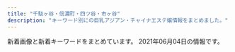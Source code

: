 ```yaml
---
title: "千駄ヶ谷・信濃町・四ツ谷・市ヶ谷"
description: "キーワード別にの巨乳アジアン・チャイナエステ嬢情報をまとめました。"
---
```


新着画像と新着キーワードをまとめています。
2021年06月04日の情報です。

<DmmAffiliateIns />
<KeywordTable
  shops={
    [
    {
        "img_links": [
            "http://visirala.xyz/uploads/210303/1-210303095251J6.png",
            "http://visirala.xyz/uploads/210603/1-210603143P23G.jpg",
            "http://visirala.xyz/static/picture/ttl_wnew.png",
            "http://visirala.xyz/static/picture/ttl_girls.png",
            "http://visirala.xyz/static/picture/ttl_mobile.png",
            "http://visirala.xyz/uploads/210603/1-21060314364G31.jpg",
            "http://visirala.xyz/static/picture/head.png",
            "http://visirala.xyz/static/picture/ttl_pickup.png",
            "http://visirala.xyz/uploads/210303/1-210303095102628.jpg",
            "http://visirala.xyz/static/picture/campaign_ani.png",
            "http://visirala.xyz/static/picture/ttl_staff.png",
            "http://visirala.xyz/uploads/210603/1-210603143I21a.jpg"
        ],
        "url": "http://visirala.xyz/",
        "keywords": {
            "C": 9
        },
        "station": "\u56db\u8c37\u4e09\u4e01\u76ee\u99c52\u756a\u53e3",
        "name": "\u5922\u306e\u90e8\u5c4b"
    },
    {
        "station": "\u56db\u30c4\u8c37\u99c52\u756a\u53e3",
        "keywords": {
            "C": 30,
            "D": 15,
            "E": 3,
            "\u30bb\u30af\u30b7\u30fc": 2
        },
        "img_links": [
            "https://juno-esthe.tokyo/wp-content/uploads/2021/04/87612tiramisu.jpg",
            "https://juno-esthe.tokyo/wp-content/themes/este/img/tel_header.png",
            "https://juno-esthe.tokyo/wp-content/uploads/2021/02/78621tiramisu.jpg",
            "https://juno-esthe.tokyo/wp-content/themes/este/img/tel_footer.png",
            "https://juno-esthe.tokyo/wp-content/uploads/2021/03/1tiramisu.jpg",
            "https://juno-esthe.tokyo/wp-content/uploads/2021/02/3121tiramisu.jpg",
            "https://juno-esthe.tokyo/wp-content/themes/este/img/top-img04.png",
            "https://juno-esthe.tokyo/wp-content/themes/este/img/top-img01.png",
            "https://juno-esthe.tokyo/wp-content/themes/este/img/top-img03.png",
            "https://juno-esthe.tokyo/wp-content/uploads/2021/04/89762517tiramisu.jpg",
            "https://juno-esthe.tokyo/wp-content/uploads/2021/06/8765126789tiramisu.jpg",
            "https://juno-esthe.tokyo/wp-content/uploads/2021/02/12345678tiramisu.jpg",
            "https://juno-esthe.tokyo/wp-content/themes/este/img/4.jpg",
            "https://juno-esthe.tokyo/wp-content/themes/este/img/top-img02.png",
            "https://juno-esthe.tokyo/wp-content/uploads/2021/03/31tiramisu.jpg",
            "https://juno-esthe.tokyo/wp-content/uploads/2021/03/4567tiramisu.jpg",
            "https://juno-esthe.tokyo/wp-content/themes/este/img/top-img05.png",
            "https://juno-esthe.tokyo/wp-content/uploads/2021/02/876251tiramisu.jpg",
            "https://juno-esthe.tokyo/wp-content/themes/este/img/3.jpg",
            "https://juno-esthe.tokyo/wp-content/uploads/2021/02/567tiramisu.jpg",
            "https://juno-esthe.tokyo/wp-content/themes/este/img/1.jpg",
            "https://juno-esthe.tokyo/wp-content/themes/este/img/2.jpg",
            "https://juno-esthe.tokyo/wp-content/uploads/2021/02/90876satiramisu.jpg",
            "https://juno-esthe.tokyo/wp-content/themes/este/img/call.png",
            "https://juno-esthe.tokyo/wp-content/uploads/2021/04/8971tiramisu.jpg",
            "https://juno-esthe.tokyo/wp-content/uploads/2021/02/1tiramisu-1.jpg",
            "https://juno-esthe.tokyo/wp-content/uploads/2021/02/8estrdyfugi.jpg",
            "https://juno-esthe.tokyo/wp-content/uploads/2021/02/3456utiramisu.jpg"
        ],
        "name": "\u30c6\u30a3\u30e9\u30df\u30b9",
        "url": "https://juno-esthe.tokyo/"
    },
    {
        "keywords": {},
        "station": "\u56db\u8c37\u4e09\u4e01\u76ee\u99c52\u756a",
        "name": "ROSA",
        "img_links": [
            "http://e-rosa.net/images/rina2.jpg",
            "http://e-rosa.net/images/girl_01.png",
            "http://e-rosa.net/images/k1.jpg",
            "http://e-rosa.net/images/ayaka.jpg",
            "http://e-rosa.net/images/te3.jpg",
            "http://e-rosa.net/images/sejutu2.jpg",
            "http://e-rosa.net/images/ddd.jpg",
            "http://e-rosa.net/images/rina0.jpg",
            "http://e-rosa.net/images/yuyu.jpg",
            "http://e-rosa.net/images/right_bottom.png",
            "http://e-rosa.net/images/risa.jpg",
            "http://e-rosa.net/images/grande.jpg",
            "http://e-rosa.net/images/001.jpg",
            "http://e-rosa.net/images/006.jpg",
            "http://e-rosa.net/images/nei_03.png",
            "http://e-rosa.net/images/news_top.jpg",
            "http://e-rosa.net/images/access3.jpg",
            "http://e-rosa.net/images/sejutu5.jpg",
            "http://e-rosa.net/images/tite-magazine.png",
            "http://e-rosa.net/images/news_bottom.jpg",
            "http://e-rosa.net/images/yuna.jpg",
            "http://e-rosa.net/images/yuyi.jpg",
            "http://e-rosa.net/images/nei_01.png",
            "http://e-rosa.net/images/gg1.png",
            "http://e-rosa.net/images/tite-link.png",
            "http://e-rosa.net/images/sejutu1.jpg",
            "http://e-rosa.net/images/te1.jpg",
            "http://e-rosa.net/images/pagetop.png",
            "http://e-rosa.net/images/g1.jpg",
            "http://e-rosa.net/images/sejutu6.jpg",
            "http://e-rosa.net/images/003.jpg",
            "http://e-rosa.net/images/004.jpg",
            "http://e-rosa.net/images/tite-staff.png",
            "http://e-rosa.net/images/misa1.jpg",
            "http://e-rosa.net/images/rina1.jpg",
            "http://e-rosa.net/images/ha.jpg",
            "http://e-rosa.net/images/mimi.jpg",
            "http://e-rosa.net/images/girl_03.png",
            "http://e-rosa.net/images/002.jpg",
            "http://e-rosa.net/images/te2.jpg",
            "http://e-rosa.net/images/noimage.jpg",
            "http://e-rosa.net/images/009.jpg",
            "http://e-rosa.net/images/yuri.jpg",
            "http://e-rosa.net/images/meyi1.jpg",
            "http://e-rosa.net/images/g13.jpg",
            "http://e-rosa.net/images/meyi2.jpg",
            "http://e-rosa.net/images/aya1.jpg",
            "http://e-rosa.net/images/right_top.png",
            "http://e-rosa.net/images/girlx_top.png",
            "http://e-rosa.net/images/haruka.jpg",
            "http://e-rosa.net/images/005.jpg",
            "http://e-rosa.net/images/rimi.jpg",
            "http://e-rosa.net/images/mio.jpg",
            "http://e-rosa.net/images/girl_top.png",
            "http://e-rosa.net/images/aya2.jpg"
        ],
        "url": "http://e-rosa.net/"
    },
    {
        "station": "\u9eb9\u753a\u99c51\u756a\u51fa\u53e3",
        "name": "Moon",
        "img_links": [
            "http://xn--vckg5a9gug.in.net/link/menlog.jpg",
            "http://xn--vckg5a9gug.in.net/images/tit5.jpg",
            "http://xn--vckg5a9gug.in.net/images/tit4.jpg",
            "http://xn--vckg5a9gug.in.net/images/tit2.jpg",
            "http://xn--vckg5a9gug.in.net/images/cg02.jpg",
            "http://xn--vckg5a9gug.in.net/images/tit3.jpg",
            "http://xn--vckg5a9gug.in.net/images/fbf.jpg",
            "http://xn--vckg5a9gug.in.net/images/cg01.jpg",
            "http://xn--vckg5a9gug.in.net/images/top.jpg",
            "http://xn--vckg5a9gug.in.net/images/cg04.jpg",
            "http://xn--vckg5a9gug.in.net/images/sys.jpg",
            "http://xn--vckg5a9gug.in.net/images/tit1.jpg",
            "http://xn--vckg5a9gug.in.net/images/fbt.jpg",
            "http://xn--vckg5a9gug.in.net/images/fla.jpg",
            "http://xn--vckg5a9gug.in.net/images/cg03.jpg",
            "http://xn--vckg5a9gug.in.net/images/no.png"
        ],
        "keywords": {
            "86": 3,
            "D": 4,
            "85": 1
        },
        "url": "http://xn--vckg5a9gug.in.net/"
    },
    {
        "url": "http://lakulaku.info/",
        "img_links": [
            "http://lakulaku.info/img/5-3.jpg",
            "http://lakulaku.info/img/5-5.jpg",
            "http://lakulaku.info/img/s06.jpg",
            "http://lakulaku.info/img/rina.jpg",
            "http://lakulaku.info/images/staff/5-5.jpg",
            "http://lakulaku.info/img/5-1.jpg",
            "http://lakulaku.info/swf/baner.jpg",
            "http://lakulaku.info/images/staff/nena.jpg",
            "http://lakulaku.info/images/mobile.png",
            "http://lakulaku.info/images/top.jpg",
            "http://lakulaku.info/images/staff/ai.jpg",
            "http://lakulaku.info/images/staff/sizuka.jpg",
            "http://lakulaku.info/images/staff/5-4.jpg",
            "http://lakulaku.info/images/staff/ai-a.jpg",
            "http://lakulaku.info/images/staff/5-3.jpg",
            "http://lakulaku.info/images/staff/rina.jpg",
            "http://lakulaku.info/images/staff/s06.jpg",
            "http://lakulaku.info/images/staff/mari.jpg",
            "http://lakulaku.info/images/titestaff.png",
            "http://lakulaku.info/img/5-4.jpg",
            "http://lakulaku.info/images/staff/5-2.jpg",
            "http://lakulaku.info/images/staff/5-1.jpg",
            "http://lakulaku.info/img/5-2.jpg",
            "http://lakulaku.info/images/staff/yumi.jpg",
            "http://lakulaku.info/images/newtit.png",
            "http://lakulaku.info/images/staff/momo.jpg"
        ],
        "keywords": {},
        "name": "\u767e\u5408",
        "station": "\u56db\u8c37\u4e09\u4e01\u76ee\u99c52\u756a"
    },
    {
        "url": "http://l-rlx.com/",
        "keywords": {
            "C": 17,
            "D": 6,
            "84": 2,
            "86": 4,
            "88": 2,
            "95": 2,
            "87": 4,
            "85": 4
        },
        "img_links": [
            "http://l-rlx.com/images/index_21.jpg",
            "http://l-rlx.com/images/info_09.jpg",
            "http://l-rlx.com/girl/05.jpg",
            "http://l-rlx.com/s/uploads/08.jpg",
            "http://l-rlx.com/girl/03.jpg",
            "http://l-rlx.com/images/index_02.jpg",
            "http://l-rlx.com/images/index_03.jpg",
            "http://l-rlx.com/s/images/tel.png",
            "http://l-rlx.com/images/index_07.jpg",
            "http://l-rlx.com/images/01.jpg",
            "http://l-rlx.com/images/index_12.jpg",
            "http://l-rlx.com/girl/00.jpg",
            "http://l-rlx.com/images/sub_09.jpg",
            "http://l-rlx.com/s/uploads/010.jpg",
            "http://l-rlx.com/s/uploads/06.jpg",
            "http://l-rlx.com/images/index_20.jpg",
            "http://l-rlx.com/s/images/slider/2.jpg",
            "http://l-rlx.com/s/images/slider/1.jpg",
            "http://l-rlx.com/girl/04.jpg",
            "http://l-rlx.com/images/staff_09.jpg",
            "http://l-rlx.com/images/index_05.jpg",
            "http://l-rlx.com/images/index_06.jpg",
            "http://l-rlx.com/images/index_01.jpg",
            "http://l-rlx.com/girl/02.jpg",
            "http://l-rlx.com/s/images/t2.jpg",
            "http://l-rlx.com/s/image/nav_cast.png",
            "http://l-rlx.com/s/uploads/02.jpg",
            "http://l-rlx.com/s/images/t3.jpg",
            "http://l-rlx.com/s/images/t4.jpg",
            "http://l-rlx.com/images/index_16.jpg",
            "http://l-rlx.com/s/uploads/04.jpg",
            "http://l-rlx.com/s/images/slider/prev.png",
            "http://l-rlx.com/s/uploads/09.jpg",
            "http://l-rlx.com/girl/09.jpg",
            "http://l-rlx.com/s/images/service_03.png",
            "http://l-rlx.com/s/images/service_07.png",
            "http://l-rlx.com/images/03.jpg",
            "http://l-rlx.com/s/uploads/05.jpg",
            "http://l-rlx.com/images/index_17.jpg",
            "http://l-rlx.com/s/image/nav_top.png",
            "http://l-rlx.com/girl/08.jpg",
            "http://l-rlx.com/images/index_04.jpg",
            "http://l-rlx.com/images/info.jpg",
            "http://l-rlx.com/images/rec_09.jpg",
            "http://l-rlx.com/s/uploads/03.jpg",
            "http://l-rlx.com/s/image/nav_sys.png",
            "http://l-rlx.com/images/index_14.jpg",
            "http://l-rlx.com/s/image/nav_hotel.png",
            "http://l-rlx.com/s/images/slider/3.jpg",
            "http://l-rlx.com/s/image/nav_manga.png",
            "http://l-rlx.com/girl/01.jpg",
            "http://l-rlx.com/images/rec.jpg",
            "http://l-rlx.com/s/image/nav_topics.png",
            "http://l-rlx.com/s/images/slider/next.png",
            "http://l-rlx.com/s/images/iphone.png",
            "http://l-rlx.com/images/02.jpg",
            "http://l-rlx.com/s/images/top_2.jpg",
            "http://l-rlx.com/s/images/okubokomachi.jpg",
            "http://l-rlx.com/girl/07.jpg",
            "http://l-rlx.com/s/images/pc.png",
            "http://l-rlx.com/s/images/service_01.png",
            "http://l-rlx.com/s/uploads/07.jpg",
            "http://l-rlx.com/s/images/t1.jpg",
            "http://l-rlx.com/s/uploads/01.jpg"
        ],
        "station": "\u56db\u8c37\u4e09\u4e01\u76ee\u99c52\u756a\u53e3",
        "name": "\u30aa\u30fc\u30ed\u30e9"
    },
    {
        "img_links": [],
        "url": "http://bimajo.ies.fun/",
        "name": "\u7652\u3057\u306e\u5c4b",
        "station": "\u56db\u8c37\u4e09\u4e01\u76ee\u99c52\u756a\u51fa\u53e3",
        "keywords": {}
    },
    {
        "name": "\u30b9\u30de\u30a4\u30eb",
        "url": "http://e-yotsuya.net/",
        "station": "JR\u56db\u30c4\u8c37\u99c5\u8d64\u5742\u53e3",
        "keywords": {
            "C": 14
        },
        "img_links": [
            "http://e-yotsuya.net/images/baner2.jpg",
            "http://e-yotsuya.net/images/g2.jpg",
            "http://e-yotsuya.net/images/top2.png",
            "http://e-yotsuya.net/images/tite-staff1.jpg",
            "http://e-yotsuya.net/images/g9.jpg",
            "http://e-yotsuya.net/images/g3.jpg",
            "http://e-yotsuya.net/images/g8.jpg",
            "http://e-yotsuya.net/images/room.jpg",
            "http://e-yotsuya.net/images/g1.jpg",
            "http://e-yotsuya.net/images/tite-staff.jpg",
            "http://e-yotsuya.net/images/mobile.png",
            "http://e-yotsuya.net/images/g7.jpg",
            "http://e-yotsuya.net/images/g5.jpg",
            "http://e-yotsuya.net/images/g4.jpg",
            "http://e-yotsuya.net/images/g6.jpg",
            "http://e-yotsuya.net/images/baner.jpg",
            "http://e-yotsuya.net/images/news-tit.png",
            "http://e-yotsuya.net/images/top.jpg",
            "http://e-yotsuya.net/images/news-tit1.jpg"
        ]
    },
    {
        "url": "http://aqua.jpn.cm/",
        "keywords": {
            "84": 18,
            "86": 126,
            "85": 108,
            "83": 18,
            "C": 54,
            "D": 252,
            "82": 18,
            "87": 18
        },
        "station": "\u56db\u8c37\u4e09\u4e01\u76ee\u99c52\u756a\u51fa\u53e3",
        "img_links": [
            "http://aqua.jpn.cm/images/1.jpg",
            "http://aqua.jpn.cm/images/3.jpg",
            "http://aqua.jpn.cm/photos/sites/16/2021/03/2021032308500758.jpg",
            "http://aqua.jpn.cm/photos/sites/16/2021/03/2021032308500056.jpg",
            "http://aqua.jpn.cm/photos/sites/16/2021/03/2021030106235633.jpg",
            "http://aqua.jpn.cm/images/room3.jpg",
            "http://aqua.jpn.cm/photos/sites/16/2019/02/2019020108033676.jpg",
            "http://aqua.jpn.cm/images/2.jpg",
            "http://aqua.jpn.cm/images/line.jpg",
            "http://aqua.jpn.cm/images/s_staff.png",
            "http://aqua.jpn.cm/photos/sites/16/2018/01/2018011007031662.jpg",
            "http://aqua.jpn.cm/images/s_pick.png",
            "http://aqua.jpn.cm/photos/sites/16/2020/12/2020120208263886.jpg",
            "http://aqua.jpn.cm/photos/sites/16/2018/01/2018013112184869.jpg",
            "http://aqua.jpn.cm/images/s_news.jpg",
            "http://aqua.jpn.cm/photos/sites/16/2018/01/2018011007032034.jpg",
            "http://aqua.jpn.cm/photos/sites/16/2020/03/2020030507254950.jpg",
            "http://aqua.jpn.cm/images/top.png",
            "http://aqua.jpn.cm/images/room4.jpg",
            "http://aqua.jpn.cm/photos/sites/16/2020/04/2020040301184076.jpg",
            "http://aqua.jpn.cm/photos/sites/16/2020/10/2020100906522289.jpg",
            "http://aqua.jpn.cm/photos/sites/16/2020/10/2020100508293240.jpg",
            "http://aqua.jpn.cm/photos/sites/16/2018/01/2018011007031899.jpg",
            "http://aqua.jpn.cm/images/room1.jpg",
            "http://aqua.jpn.cm/images/mobile.jpg",
            "http://aqua.jpn.cm/photos/sites/16/2021/01/2021011401054262.jpg",
            "http://aqua.jpn.cm/images/room5.jpg",
            "http://aqua.jpn.cm/photos/sites/16/2019/03/2019031107062221.jpg",
            "http://aqua.jpn.cm/images/room2.jpg",
            "http://aqua.jpn.cm/photos/sites/16/2018/05/2018052105590585.jpg",
            "http://aqua.jpn.cm/photos/sites/16/2021/03/2021031006535594.jpg",
            "http://aqua.jpn.cm/photos/sites/16/2020/09/2020091507031094.jpg"
        ],
        "name": "\u5149\u540d"
    }
]
}
/>
<DmmAffiliateScript />
